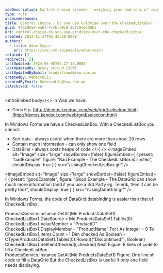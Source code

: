 ```yaml
---
seoDescription: Control choice dilemma - weighing pros and cons of using GridView over CheckedListBox in Windows Forms development.
type: rule
archivedreason:
title: Control Choice - Do you use GridView over the CheckedListBox?
guid: 4fe1955e-ea0f-47cb-a9c8-26219cb608ba
uri: control-choice-do-you-use-gridview-over-the-checkedlistbox
created: 2012-11-27T08:43:58.000Z
authors:
  - title: Adam Cogan
    url: https://ssw.com.au/people/adam-cogan
related: []
redirects: []
lastUpdated: 2024-06-08T03:27:17.000Z
lastUpdatedBy: Brady Stroud [SSW]
lastUpdatedByEmail: bradystroud@ssw.com.au
createdBy: RebeccaLiu
createdByEmail: RebeccaLiu@ssw.com.au
isArchived: false
---
```


<introEmbed
  body={<>
In Web we have:

* Grids E.g. [http://demos.kendoui.com/web/grid/selection.html](http://demos.kendoui.com/web/grid/selection.html)

In Windows Forms we have a CheckedListBox. With a CheckedListBox you cannot:

* Sort data - always useful when there are more than about 20 rows
* Contain much information - can only show one field
* DataBind - always costs heaps of code
  </>}
/>
<imageEmbed
  alt="Image"
  size="large"
  showBorder={false}
  figureEmbed={ {
    preset: "badExample",
    figure: "Bad Example - The CheckedListBox is limited",
    shouldDisplay: true
  } }
  src="/UsingCheckedListBox.gif"
/>

<imageEmbed
  alt="Image"
  size="large"
  showBorder={false}
  figureEmbed={ {
    preset: "goodExample",
    figure: "Good Example - The DataGrid can show much more information (and if you use a 3rd Party eg. Telerik, then it can be pretty too)",
    shouldDisplay: true
  } }
  src="/UsingDataGrid.gif"
/>

In Windows Forms, the code of DataGrid databinding is easier than that of CheckedListBox.

ProductsService.Instance.GetAll(Me.ProductsDataSet1)
CheckedListBox1.DataSource = Me.ProductsDataSet1.Tables(0)
CheckedListBox1.ValueMember = "ProductID"
CheckedListBox1.DisplayMember = "ProductName"
For i As Integer = 0 To CheckedListBox1.Items.Count - 1
Dim checked As Boolean = CType(ProductsDataSet1.Tables(0).Rows(i)("Discontinued"), Boolean)
CheckedListBox1.SetItemChecked(i,checked)
Next
Figure: 8 lines of code to fill a CheckedListBox
ProductsService.Instance.GetAll(Me.ProductsDataSet1)
Figure: One line of code to fill a DataGrid
But the CheckedListBox is useful if only one field needs displaying.
